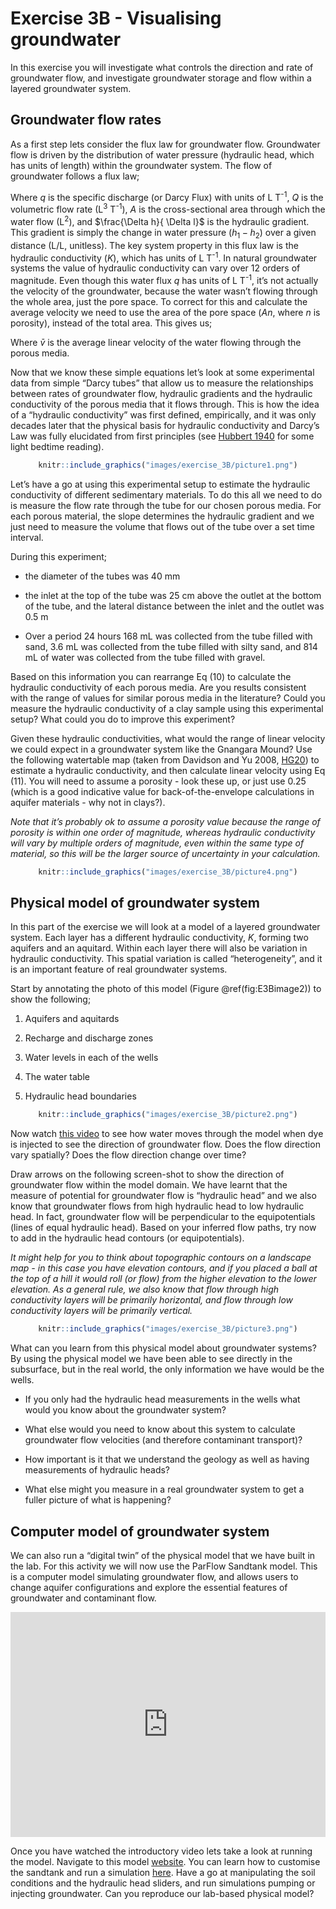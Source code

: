 # Exercise 3B - Visualising groundwater {#E3B_1 .unnumbered}

In this exercise you will investigate what controls the direction and rate of groundwater flow, and investigate groundwater storage and flow within a layered groundwater system.

## Groundwater flow rates {#E3B_2 .unnumbered}

As a first step lets consider the flux law for groundwater flow. Groundwater flow is driven by the distribution of water pressure (hydraulic head, which has units of length) within the groundwater system. The flow of groundwater follows a flux law;

<center>

```{=tex}
\begin{equation}
q=\frac{Q}{A}=-K \frac{\Delta h}{\Delta l}                                                         (\#eq:E3Bequation1)
\end{equation}
```
</center>

Where $q$ is the specific discharge (or Darcy Flux) with units of L T^-1^, $Q$ is the volumetric flow rate (L^3^ T^-1^), $A$ is the cross-sectional area through which the water flow (L^2^), and $\frac{\Delta h}{ \Delta l}$ is the hydraulic gradient. This gradient is simply the change in water pressure ($h_1-h_2$) over a given distance (L/L, unitless). The key system property in this flux law is the hydraulic conductivity ($K$), which has units of L T^-1^. In natural groundwater systems the value of hydraulic conductivity can vary over 12 orders of magnitude. Even though this water flux $q$ has units of L T^-1^, it's not actually the velocity of the groundwater, because the water wasn't flowing through the whole area, just the pore space. To correct for this and calculate the average velocity we need to use the area of the pore space ($An$, where $n$ is porosity), instead of the total area. This gives us;

<center>

```{=tex}
\begin{equation}
\bar{v}=\ \frac{Q}{An}=-\frac{K}{n} \frac{\Delta h}{\Delta l}                                           (\#eq:E3Bequation2)
\end{equation}
```
</center>

Where $\bar{v}$ is the average linear velocity of the water flowing through the porous media.

Now that we know these simple equations let's look at some experimental data from simple "Darcy tubes" that allow us to measure the relationships between rates of groundwater flow, hydraulic gradients and the hydraulic conductivity of the porous media that it flows through. This is how the idea of a "hydraulic conductivity" was first defined, empirically, and it was only decades later that the physical basis for hydraulic conductivity and Darcy's Law was fully elucidated from first principles (see [Hubbert 1940](https://agupubs.onlinelibrary.wiley.com/doi/abs/10.1029/TR021i002p00648-1) for some light bedtime reading).

<center>

```r
knitr::include_graphics("images/exercise_3B/picture1.png")
```

</center>

Let's have a go at using this experimental setup to estimate the hydraulic conductivity of different sedimentary materials. To do this all we need to do is measure the flow rate through the tube for our chosen porous media. For each porous material, the slope determines the hydraulic gradient and we just need to measure the volume that flows out of the tube over a set time interval.

During this experiment;

-   the diameter of the tubes was 40 mm

-   the inlet at the top of the tube was 25 cm above the outlet at the bottom of the tube, and the lateral distance between the inlet and the outlet was 0.5 m

-   Over a period 24 hours 168 mL was collected from the tube filled with sand, 3.6 mL was collected from the tube filled with silty sand, and 814 mL of water was collected from the tube filled with gravel.

Based on this information you can rearrange Eq (10) to calculate the hydraulic conductivity of each porous media. Are you results consistent with the range of values for similar porous media in the literature? Could you measure the hydraulic conductivity of a clay sample using this experimental setup? What could you do to improve this experiment?

Given these hydraulic conductivities, what would the range of linear velocity we could expect in a groundwater system like the Gnangara Mound? Use the following watertable map (taken from Davidson and Yu 2008, [HG20](https://www.water.wa.gov.au/__data/assets/pdf_file/0015/5280/71802.pdf)) to estimate a hydraulic conductivity, and then calculate linear velocity using Eq (11). You will need to assume a porosity - look these up, or just use 0.25 (which is a good indicative value for back-of-the-envelope calculations in aquifer materials - why not in clays?).

*Note that it's probably ok to assume a porosity value because the range of porosity is within one order of magnitude, whereas hydraulic conductivity will vary by multiple orders of magnitude, even within the same type of material, so this will be the larger source of uncertainty in your calculation.*

<center>

```r
knitr::include_graphics("images/exercise_3B/picture4.png")
```

</center>

## Physical model of groundwater system {#E3B_3 .unnumbered}

In this part of the exercise we will look at a model of a layered groundwater system. Each layer has a different hydraulic conductivity, $K$, forming two aquifers and an aquitard. Within each layer there will also be variation in hydraulic conductivity. This spatial variation is called "heterogeneity", and it is an important feature of real groundwater systems.

Start by annotating the photo of this model (Figure \@ref(fig:E3Bimage2)) to show the following;

1)  Aquifers and aquitards

2)  Recharge and discharge zones

3)  Water levels in each of the wells

4)  The water table

5)  Hydraulic head boundaries

<center>

```r
knitr::include_graphics("images/exercise_3B/picture2.png")
```

</center>

Now watch [this video](https://echo360.org.au/media/beef71b3-fdca-4a62-9a58-4ad9f0b7b58a/public) to see how water moves through the model when dye is injected to see the direction of groundwater flow. Does the flow direction vary spatially? Does the flow direction change over time?

Draw arrows on the following screen-shot to show the direction of groundwater flow within the model domain. We have learnt that the measure of potential for groundwater flow is "hydraulic head" and we also know that groundwater flows from high hydraulic head to low hydraulic head. In fact, groundwater flow will be perpendicular to the equipotentials (lines of equal hydraulic head). Based on your inferred flow paths, try now to add in the hydraulic head contours (or equipotentials).

*It might help for you to think about topographic contours on a landscape map - in this case you have elevation contours, and if you placed a ball at the top of a hill it would roll (or flow) from the higher elevation to the lower elevation. As a general rule, we also know that flow through high conductivity layers will be primarily horizontal, and flow through low conductivity layers will be primarily vertical.*

<center>

```r
knitr::include_graphics("images/exercise_3B/picture3.png")
```

</center>

What can you learn from this physical model about groundwater systems? By using the physical model we have been able to see directly in the subsurface, but in the real world, the only information we have would be the wells.

-   If you only had the hydraulic head measurements in the wells what would you know about the groundwater system?

-   What else would you need to know about this system to calculate groundwater flow velocities (and therefore contaminant transport)?

-   How important is it that we understand the geology as well as having measurements of hydraulic heads?

-   What else might you measure in a real groundwater system to get a fuller picture of what is happening?

## Computer model of groundwater system {#E3B_4 .unnumbered}

We can also run a "digital twin" of the physical model that we have built in the lab. For this activity we will now use the ParFlow Sandtank model. This is a computer model simulating groundwater flow, and allows users to change aquifer configurations and explore the essential features of groundwater and contaminant flow.

<center>

<iframe title="vimeo-player" src="https://player.vimeo.com/video/398697315" width="100%" height="360" frameborder="0" allowfullscreen>

</iframe>

</center>

Once you have watched the introductory video lets take a look at running the model. Navigate to this model [website](https://pvw.kitware.com/sandtank/). You can learn how to customise the sandtank and run a simulation [here](https://www.hydroframe.org/sand-tank-user-manual). Have a go at manipulating the soil conditions and the hydraulic head sliders, and run simulations pumping or injecting groundwater. Can you reproduce our lab-based physical model?
